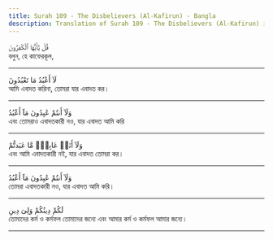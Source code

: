 ```yaml
---
title: Surah 109 - The Disbelievers (Al-Kafirun) - Bangla
description: Translation of Surah 109 - The Disbelievers (Al-Kafirun) in Bangla
---
```





<Aside type="quran" title="1">
قُلْ يَٰٓأَيُّهَا ٱلْكَٰفِرُونَ
</Aside>

<Aside type="reference" title="1">
বলুন, হে কাফেরকূল,
</Aside>

---

<Aside type="quran" title="2">
لَآ أَعْبُدُ مَا تَعْبُدُونَ
</Aside>

<Aside type="reference" title="2">
আমি এবাদত করিনা, তোমরা যার এবাদত কর।
</Aside>

---

<Aside type="quran" title="3">
وَلَآ أَنتُمْ عَٰبِدُونَ مَآ أَعْبُدُ
</Aside>

<Aside type="reference" title="3">
এবং তোমরাও এবাদতকারী নও, যার এবাদত আমি করি
</Aside>

---

<Aside type="quran" title="4">
وَلَآ أَنَا۠ عَابِدٌۭ مَّا عَبَدتُّمْ
</Aside>

<Aside type="reference" title="4">
এবং আমি এবাদতকারী নই, যার এবাদত তোমরা কর।
</Aside>

---

<Aside type="quran" title="5">
وَلَآ أَنتُمْ عَٰبِدُونَ مَآ أَعْبُدُ
</Aside>

<Aside type="reference" title="5">
তোমরা এবাদতকারী নও, যার এবাদত আমি করি।
</Aside>

---

<Aside type="quran" title="6">
لَكُمْ دِينُكُمْ وَلِىَ دِينِ
</Aside>

<Aside type="reference" title="6">
তোমাদের কর্ম ও কর্মফল তোমাদের জন্যে এবং আমার কর্ম ও কর্মফল আমার জন্যে।
</Aside>

---
